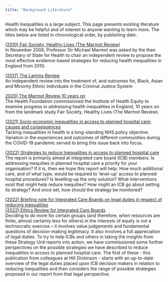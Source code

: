 ```yaml
---
title: "Background Literature"
---
```


Health Inequalities is a large subject.  This page presents existing literature which may be helpful and of interest to anyone wanting to learn more.  The titles below are listed in chronological order, by publishing date.  

[(2010) Fair Society, Healthy Lives (The Marmot Review)](https://www.instituteofhealthequity.org/resources-reports/fair-society-healthy-lives-the-marmot-review){target="_blank"}  
In November 2008, Professor Sir Michael Marmot was asked by the then Secretary of State for Health to chair an independent review to propose the most effective evidence-based strategies for reducing health inequalities in England from 2010.

[(2017) The Lammy Review](https://assets.publishing.service.gov.uk/government/uploads/system/uploads/attachment_data/file/643001/lammy-review-final-report.pdf){target="_blank"}  
An independent review into the treatment of, and outcomes for, Black, Asian and Minority Ethnic individuals in the 
Criminal Justice System

[2020) The Marmot Review 10 years on](https://www.health.org.uk/publications/reports/the-marmot-review-10-years-on){target="_blank"}  
The Health Foundation commissioned the Institute of Health Equity to examine progress in addressing health inequalities in England, 10 years on from the landmark study Fair Society, Healthy Lives (The Marmot Review).

[(2021) Socio-economic inequalities in access to planned hospital care: causes and consequences](https://www.strategyunitwm.nhs.uk/publications/socio-economic-inequalities-access-planned-hospital-care-causes-and-consequences){target="_blank"}  
Tacking inequalities in health is a long-standing NHS policy objective. Variation in the experiences and outcomes of different communities during the COVID-19 pandemic served to bring this issue back into focus.

[(2022) Strategies to reduce Inequalities in access to planned hospital care](https://www.midlandsdecisionsupport.nhs.uk/knowledge-library/strategies-to-reduce-inequalities-in-access-to-planned-hospital-procedures/){target="_blank"}  
The report is primarily aimed at integrated care board (ICB) members. Is addressing 
inequities in planned hospital care a priority for your organisation? If it is, then we hope 
this report will help. How much additional care, and of what type, would be required to 
‘level-up’ access to planned hospital procedures? Is levelling-up the only solution? What 
interventions exist that might help reduce inequities? How might an ICB go about setting 
its strategy? And once set, how should the strategy be monitored?

[(2022) Briefing note for Integrated Care Boards on legal duties in respect of reducing inequalities](https://www.midlandsdecisionsupport.nhs.uk/wp-content/uploads/2022/08/Briefing-note-for-Integrated-Care-Boards.pdf){target="_blank"}  
[(2022) Ethics Review for Integrated Care Boards](https://www.midlandsdecisionsupport.nhs.uk/wp-content/uploads/2023/02/Ethics_Review_FINAL.pdf){target="_blank"}  
Deciding to do more for certain groups (and therefore, when resources are finite, almost certainly less for others) 
in the interests of equity is not a technocratic exercise – it involves value judgements and fundamental questions of
decision-making legitimacy. It also involves a full appreciation of legal duties. To try to help ICBs and others in taking 
the insights from these Strategy Unit reports into action, we have commissioned some further perspectives on the possible
strategies we have described to reduce inequalities in access to planned hospital care. The first of these - this 
publication from colleagues at Hill Dickinson - starts with an up-to-date overview of the legal duties placed upon ICB
decision makers in relation to reducing inequalities and then considers the range of possible strategies proposed in 
our report from that legal perspective. 
